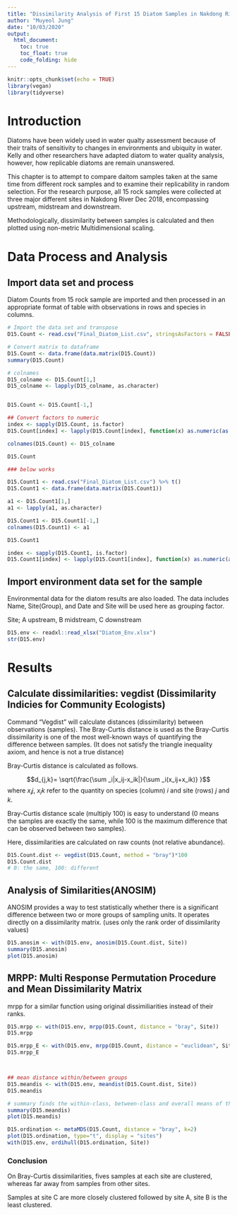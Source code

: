 ---
title: "Dissimilarity Analysis of First 15 Diatom Samples in Nakdong River, South Korea"
author: "Muyeol Jung"
date: "10/03/2020"
output:
  html_document:
    toc: true
    toc_float: true
    code_folding: hide
---

```{r setup, include=FALSE}
knitr::opts_chunk$set(echo = TRUE)
library(vegan)
library(tidyverse)
```





# Introduction

Diatoms have been widely used in water qualty assessment because of their traits of sensitivity to changes in environments and ubiquity in water. Kelly and other researchers have adapted diatom to water quality analysis, however, how replicable diatoms are remain unanswered.

This chapter is to attempt to compare daitom samples taken at the same time from different rock samples and to examine their replicability in random selection. For the research purpose, all 15 rock samples were collected at three major different sites in Nakdong River Dec 2018, encompassing upstream, midstream and downstream.

Methodologically, dissimilarity between samples is calculated and then plotted using non-metric Multidimensional scaling.




# Data Process and Analysis

## Import data set and process

Diatom Counts from 15 rock sample are imported and then processed in an appropriate format of table with observations in rows and species in columns.

```{r echo=T, results='hide'}
# Import the data set and transpose
D15.Count <- read.csv("Final_Diatom_List.csv", stringsAsFactors = FALSE) %>% t()

# Convert matrix to dataframe
D15.Count <- data.frame(data.matrix(D15.Count))
summary(D15.Count)

# colnames
D15_colname <- D15.Count[1,]
D15_colname <- lapply(D15_colname, as.character)


D15.Count <- D15.Count[-1,]

## Convert factors to numeric
index <- sapply(D15.Count, is.factor)
D15.Count[index] <- lapply(D15.Count[index], function(x) as.numeric(as.character(x)))

colnames(D15.Count) <- D15_colname

D15.Count

### below works

D15.Count1 <- read.csv("Final_Diatom_List.csv") %>% t()
D15.Count1 <- data.frame(data.matrix(D15.Count1))

a1 <- D15.Count1[1,]
a1 <- lapply(a1, as.character)

D15.Count1 <- D15.Count1[-1,]
colnames(D15.Count1) <- a1

D15.Count1

index <- sapply(D15.Count1, is.factor)
D15.Count1[index] <- lapply(D15.Count1[index], function(x) as.numeric(as.character(x)))


```





## Import environment data set for the sample

Environmental data for the diatom results are also loaded.
The data includes Name, Site(Group), and Date and Site will be used here as grouping factor.

Site; A upstream, B midstream, C downstream

```{r echo=T, results='hide'}
D15.env <- readxl::read_xlsx("Diatom_Env.xlsx")
str(D15.env)

```




# Results

## Calculate dissimilarities: vegdist (Dissimilarity Indicies for Community Ecologists)

Command "Vegdist" will calculate distances (dissimilarity) between observations (samples).
The Bray-Curtis distance is used as the Bray-Curtis dissimilarity is one of the most well-known ways of quantifying the difference between samples. (It does not satisfy the triangle inequality axiom, and hence is not a true distance)

Bray-Curtis distance is calculated as follows.

$$d_{j,k}= \sqrt{\frac{\sum _i|x_ij-x_ik|}{\sum _i(x_ij+x_ik)} }$$
where $x_ij$, $x_ik$ refer to the quantity on species (column) $i$ and site (rows) $j$ and $k$.

Bray-Curtis distance scale (multiply 100) is easy to understand (0 means the samples are exactly the same, while 100 is the maximum difference that can be observed between two samples).

Here, dissimilarities are calculated on raw counts (not relative abundance).

```{r}
D15.Count.dist <- vegdist(D15.Count, method = "bray")*100
D15.Count.dist
# 0: the same, 100: different
```





## Analysis of Similarities(ANOSIM)

ANOSIM provides a way to test statistically whether there is a significant difference between two or more groups of sampling units. It operates directly on a dissimilarity matrix. (uses only the rank order of dissimilarity values)

```{r}
D15.anosim <- with(D15.env, anosim(D15.Count.dist, Site))
summary(D15.anosim)
plot(D15.anosim)

```




## MRPP: Multi Response Permutation Procedure and Mean Dissimilarity Matrix

mrpp for a similar function using original dissimiliarities instead of their ranks.

```{r pressure, echo=FALSE}
D15.mrpp <- with(D15.env, mrpp(D15.Count, distance = "bray", Site))
D15.mrpp

D15.mrpp_E <- with(D15.env, mrpp(D15.Count, distance = "euclidean", Site))
D15.mrpp_E



## mean distance within/between groups
D15.meandis <- with(D15.env, meandist(D15.Count.dist, Site))
D15.meandis

# summary finds the within-class, between-class and overall means of these dissimilarities.
summary(D15.meandis)
plot(D15.meandis)
```

```{r}
D15.ordination <- metaMDS(D15.Count, distance = "bray", k=2)
plot(D15.ordination, type="t", display = "sites")
with(D15.env, ordihull(D15.ordination, Site))
```

### Conclusion

On Bray-Curtis dissimilarities, fives samples at each site are clustered, whereas far away from samples from other sites.

Samples at site C are more closely clustered followed by site A, site B is the least clustered.
